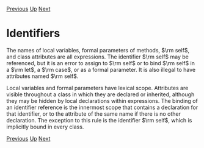 [[Constants|Previous]] [[Expressions|Up]] [[Assignment|Next]]
= Identifiers =

The names of local variables, formal parameters of methods, $\rm self$, and class attributes are all expressions. The identifier $\rm self$ may be referenced, but it is an error to assign to $\rm self$ or to bind $\rm self$ in a $\rm let$, a $\rm case$, or as a formal parameter. It is also illegal to have attributes named $\rm self$.

Local variables and formal parameters have lexical scope. Attributes are visible throughout a class in which they are declared or inherited, although they may be hidden by local declarations within expressions. The binding of an identifier reference is the innermost scope that contains a declaration for that identifier, or to the attribute of the same name if there is no other declaration. The exception to this rule is the identifier $\rm self$, which is implicitly bound in every class.

[[Constants|Previous]] [[Expressions|Up]] [[Assignment|Next]]